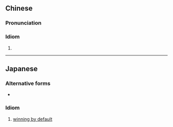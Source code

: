 {{also|渔夫之利}}
==Chinese==
{{zh-forms|s=渔夫之利|type=211}}

===Pronunciation===
{{zh-pron
|m=yúfūzhīlì
|c=jyu4 fu1 zi1 lei6
|cat=cy
}}

===Idiom===
{{zh-idiom}}

# {{zh-synonym|鷸蚌相爭，漁人得利|[[win by default|winning by default]]}}

----

==Japanese==
{{ja-kanjitab|りょう|ふ|の|り}}

===Alternative forms===
* {{ja-r|漁夫の利|りょうふ の り}}

===Idiom===
{{ja-pos|idiom|りょうふ の り}}

# [[win by default|winning by default]]